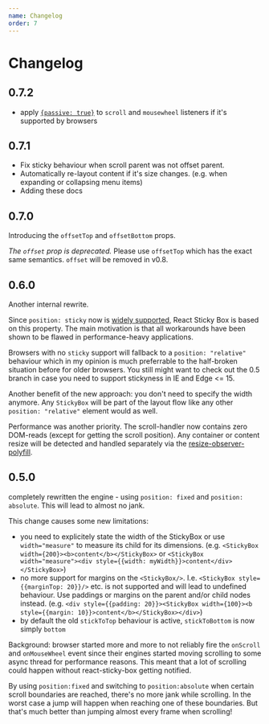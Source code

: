 ```yaml
---
name: Changelog
order: 7
---
```


# Changelog

## 0.7.2

- apply [`{passive: true}`](https://developer.mozilla.org/en-US/docs/Web/API/EventTarget/addEventListener#Improving_scrolling_performance_with_passive_listeners) to `scroll` and `mousewheel` listeners if it's supported by browsers

## 0.7.1

- Fix sticky behaviour when scroll parent was not offset parent.
- Automatically re-layout content if it's size changes. (e.g. when expanding or collapsing menu items)
- Adding these docs

## 0.7.0

Introducing the `offsetTop` and `offsetBottom` props.

*The `offset` prop is deprecated.* Please use `offsetTop` which has the exact same semantics. `offset` will be removed in v0.8.

## 0.6.0

Another internal rewrite.

Since `position: sticky` now is [widely supported](https://caniuse.com/#feat=css-sticky), React Sticky Box is based on this property. The main motivation is that all workarounds have been shown to be flawed in performance-heavy applications.

Browsers with no `sticky` support will fallback to a `position: "relative"` behaviour which in my opinion is much preferrable to the half-broken situation before for older browsers. You still might want to check out the 0.5 branch in case you need to support stickyness in IE and Edge <= 15.

Another benefit of the new approach: you don't need to specify the width anymore. Any `StickyBox` will be part of the layout flow like any other `position: "relative"` element would as well.

Performance was another priority. The scroll-handler now contains zero DOM-reads (except for getting the scroll position). Any container or content resize will be detected and handled separately via the [resize-observer-polyfill](https://github.com/que-etc/resize-observer-polyfill).


## 0.5.0

completely rewritten the engine - using `position: fixed` and `position: absolute`. This will lead to almost no jank.

This change causes some new limitations:

- you need to explicitely state the width of the StickyBox or use `width="measure"` to measure its child for its dimensions. (e.g. `<StickyBox width={200}><b>content</b></StickyBox>` or `<StickyBox width="measure"><div style={{width: myWidth}}>content</div></StickyBox>`)
- no more support for margins on the `<StickyBox/>`. I.e. `<StickyBox style={{marginTop: 20}}/>` etc. is not supported and will lead to undefined behaviour. Use paddings or margins on the parent and/or child nodes instead. (e.g. `<div style={{padding: 20}}><StickyBox width={100}><b style={{margin: 10}}>content</b></StickyBox></div>`)
- by default the old `stickToTop` behaviour is active, `stickToBottom` is now simply `bottom`

Background: browser started more and more to not reliably fire the `onScroll` and `onMouseWheel` event since their engines started moving scrolling to some async thread for performance reasons. This meant that a lot of scrolling could happen without react-sticky-box getting notified.

By using `position:fixed` and switching to `position:absolute` when certain scroll boundaries are reached, there's no more jank while scrolling. In the worst case a jump will happen when reaching one of these boundaries. But that's much better than jumping almost every frame when scrolling!
